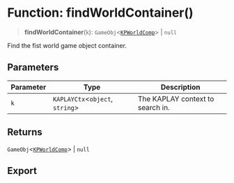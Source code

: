 # Function: findWorldContainer()

> **findWorldContainer**(`k`): `GameObj`\<[`KPWorldComp`](/api/interfaces/KPWorldComp)\> \| `null`

Find the fist world game object container.

## Parameters

| Parameter | Type | Description |
| ------ | ------ | ------ |
| `k` | `KAPLAYCtx`\<`object`, `string`\> | The KAPLAY context to search in. |

## Returns

`GameObj`\<[`KPWorldComp`](/api/interfaces/KPWorldComp)\> \| `null`

## Export
